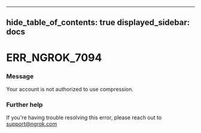 

---
hide_table_of_contents: true
displayed_sidebar: docs
---


# ERR_NGROK_7094

### Message
Your account is not authorized to use compression.

<ErrorDetails />



### Further help
If you're having trouble resolving this error, please reach out to [support@ngrok.com](mailto:support@ngrok.com?subject=Help%20with%20ERR_NGROK_7094)


